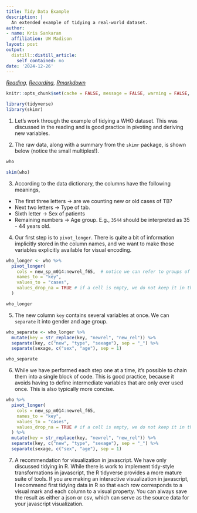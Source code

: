 ```yaml
---
title: Tidy Data Example
description: |
  An extended example of tidying a real-world dataset.
author:
- name: Kris Sankaran
  affiliation: UW Madison
layout: post
output:
  distill::distill_article:
    self_contained: no
date: '2024-12-26'
---
```


_[Reading](https://r4ds.had.co.nz/tidy-data.html), [Recording](https://mediaspace.wisc.edu/media/Week%204%20%5B4%5D%20Tidy%20Data%20Example/1_5qy0fl9h), [Rmarkdown](https://github.com/krisrs1128/stat436_notes/blob/main/notes/2024-12-27-week02-04.Rmd)_

```r
knitr::opts_chunk$set(cache = FALSE, message = FALSE, warning = FALSE, echo = TRUE)
```

```r
library(tidyverse)
library(skimr)
```

1. Let’s work through the example of tidying a WHO dataset. This was discussed
in the reading and is good practice in pivoting and deriving new variables.

2. The raw data, along with a summary from the `skimr` package, is shown below
(notice the small multiples!).

```r
who
```
```r
skim(who)
```
3. According to the data dictionary, the columns have the following meanings,

* The first three letters -> are we counting new or old cases of TB?
* Next two letters -> Type of tab.
* Sixth letter -> Sex of patients
* Remaining numbers -> Age group. E.g., `3544` should be interpreted as 35 - 44
years old.

4. Our first step is to `pivot_longer`. There is quite a bit of information
implicitly stored in the column names, and we want to make those variables
explicitly available for visual encoding.

```r
who_longer <- who %>% 
  pivot_longer(
    cols = new_sp_m014:newrel_f65,  # notice we can refer to groups of columns without naming each one
    names_to = "key", 
    values_to = "cases", 
    values_drop_na = TRUE # if a cell is empty, we do not keep it in the tidy version
  )

who_longer
```

5. The new column `key` contains several variables at once. We can `separate` it
into gender and age group.

```r
who_separate <- who_longer %>% 
  mutate(key = str_replace(key, "newrel", "new_rel")) %>%
  separate(key, c("new", "type", "sexage"), sep = "_") %>%
  separate(sexage, c("sex", "age"), sep = 1)

who_separate
```


6. While we have performed each step one at a time, it’s possible to chain them
into a single block of code. This is good practice, because it avoids having to
define intermediate variables that are only ever used once. This is also
typically more concise.

```r
who %>%
  pivot_longer(
    cols = new_sp_m014:newrel_f65, 
    names_to = "key", 
    values_to = "cases", 
    values_drop_na = TRUE # if a cell is empty, we do not keep it in the tidy version
  ) %>%
  mutate(key = str_replace(key, "newrel", "new_rel")) %>%
  separate(key, c("new", "type", "sexage"), sep = "_") %>%
  separate(sexage, c("sex", "age"), sep = 1)
```

7. A recommendation for visualization in javascript. We have only discussed tidying in R. While there is work to implement tidy-style transformations in javascript, the R tidyverse provides a more mature suite of tools. If you are making an interactive visualization in javascript, I recommend first tidying data in R so that each row corresponds to a visual mark and each column to a visual property. You can always save the result as either a json or csv, which can serve as the source data for your javascript visualization.
